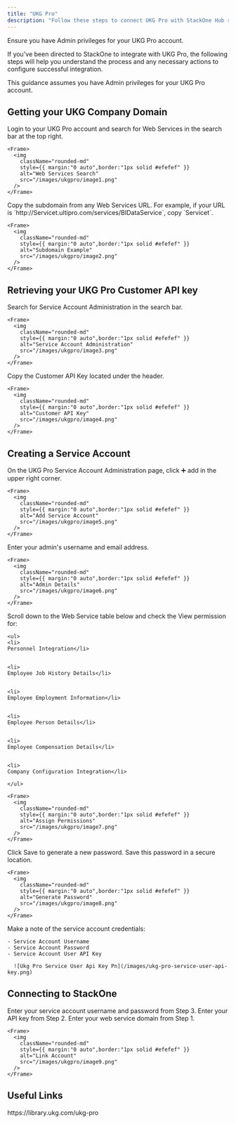 ```yaml
---
title: "UKG Pro"
description: "Follow these steps to connect UKG Pro with StackOne Hub successfully."
---
```



<Warning>
  Ensure you have Admin privileges for your UKG Pro account.
</Warning>

If you've been directed to StackOne to integrate with UKG Pro, the following steps will help you understand the process and any necessary actions to configure successful integration.

This guidance assumes you have Admin privileges for your UKG Pro account.

## Getting your UKG Company Domain

<Steps>
  <Step title="Login to UKG Pro">
    Login to your UKG Pro account and search for Web Services in the search bar at the top right.

    <Frame>
      <img
        className="rounded-md"
        style={{ margin:"0 auto",border:"1px solid #efefef" }}
        alt="Web Services Search"
        src="/images/ukgpro/image1.png"
      />
    </Frame>
  </Step>
  <Step title="Copy Subdomain">
    Copy the subdomain from any Web Services URL. For example, if your URL is `http://Servicet.ultipro.com/services/BIDataService`, copy `Servicet`.

    <Frame>
      <img
        className="rounded-md"
        style={{ margin:"0 auto",border:"1px solid #efefef" }}
        alt="Subdomain Example"
        src="/images/ukgpro/image2.png"
      />
    </Frame>
  </Step>
</Steps>

## Retrieving your UKG Pro Customer API key

<Steps>
  <Step title="Search for Service Account Administration">
    Search for Service Account Administration in the search bar.

    <Frame>
      <img
        className="rounded-md"
        style={{ margin:"0 auto",border:"1px solid #efefef" }}
        alt="Service Account Administration"
        src="/images/ukgpro/image3.png"
      />
    </Frame>
  </Step>
  <Step title="Copy Customer API Key">
    Copy the Customer API Key located under the header.

    <Frame>
      <img
        className="rounded-md"
        style={{ margin:"0 auto",border:"1px solid #efefef" }}
        alt="Customer API Key"
        src="/images/ukgpro/image4.png"
      />
    </Frame>
  </Step>
</Steps>

## Creating a Service Account

<Steps>
  <Step title="Add Service Account">
    On the UKG Pro Service Account Administration page, click ➕ add in the upper right corner.

    <Frame>
      <img
        className="rounded-md"
        style={{ margin:"0 auto",border:"1px solid #efefef" }}
        alt="Add Service Account"
        src="/images/ukgpro/image5.png"
      />
    </Frame>
  </Step>
  <Step title="Enter Admin Details">
    Enter your admin's username and email address.

    <Frame>
      <img
        className="rounded-md"
        style={{ margin:"0 auto",border:"1px solid #efefef" }}
        alt="Admin Details"
        src="/images/ukgpro/image6.png"
      />
    </Frame>
  </Step>
  <Step title="Assign Permissions">
    Scroll down to the Web Service table below and check the View permission for:

    <ul>
    <li>
    Personnel Integration</li>

    
    <li>
    Employee Job History Details</li>

    
    <li>
    Employee Employment Information</li>

    
    <li>
    Employee Person Details</li>

    
    <li>
    Employee Compensation Details</li>

    
    <li>
    Company Configuration Integration</li>

    </ul>

    <Frame>
      <img
        className="rounded-md"
        style={{ margin:"0 auto",border:"1px solid #efefef" }}
        alt="Assign Permissions"
        src="/images/ukgpro/image7.png"
      />
    </Frame>
  </Step>
  <Step title="Save and Generate Password">
    Click Save to generate a new password. Save this password in a secure location.

    <Frame>
      <img
        className="rounded-md"
        style={{ margin:"0 auto",border:"1px solid #efefef" }}
        alt="Generate Password"
        src="/images/ukgpro/image8.png"
      />
    </Frame>
  </Step>
  <Step title="Save Service User Credentials">
    Make a note of the service account credentials:

    - Service Account Username
    - Service Account Password
    - Service Account User API Key
    
      ![Ukg Pro Service User Api Key Pn](/images/ukg-pro-service-user-api-key.png)
  </Step>
</Steps>

## Connecting to StackOne

<Steps>
  <Step title="Enter Details">
    Enter your service account username and password from Step 3. Enter your API key from Step 2. Enter your web service domain from Step 1.

    <Frame>
      <img
        className="rounded-md"
        style={{ margin:"0 auto",border:"1px solid #efefef" }}
        alt="Link Account"
        src="/images/ukgpro/image9.png"
      />
    </Frame>
  </Step>
</Steps>

<IntegrationFooter />

## Useful Links

<Card title="API Reference" icon="link" href="https://library.ukg.com/ukg-pro">
  https://library.ukg.com/ukg-pro
</Card>